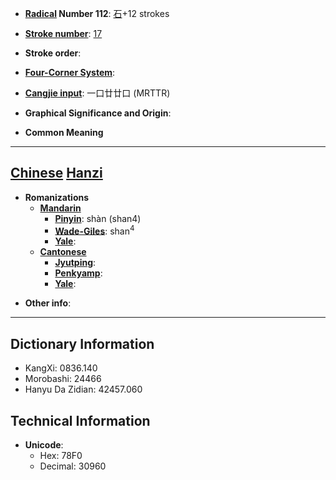 * '''[[Wiktionary:Chinese radical index| Radical]] Number 112''': [[Wiktionary:Chinese radical index 石|石]]+12 strokes

* '''[[Wiktionary:Chinese total strokes index|Stroke number]]''': [[Wiktionary:Chinese total strokes index 17|17]]

* '''Stroke order''': 

* '''[[Wiktionary:Chinese four corner index|Four-Corner System]]''': 

* '''[[Wiktionary:Chinese Cangjie index|Cangjie input]]''': 一口廿廿口 (MRTTR)

* '''Graphical Significance and Origin''': 

* '''Common Meaning'''

----

== [[Chinese]] [[Hanzi]] ==

* '''Romanizations'''
** '''[[Mandarin]]'''
*** '''[[Pinyin]]''': shàn (shan4)
*** '''[[Wade-Giles]]''': shan<sup>4</sup>
*** '''[[Yale]]''': 
** '''[[Cantonese]]'''
*** '''[[Jyutping]]''':
*** '''[[Penkyamp]]''': 
*** '''[[Yale]]''': 

* '''Other info''': 

----

== Dictionary Information ==

* KangXi: 0836.140
* Morobashi: 24466
* Hanyu Da Zidian: 42457.060

== Technical Information ==

* '''Unicode''':
** Hex: 78F0
** Decimal: 30960